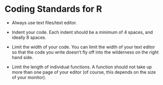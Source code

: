 # Coding Standards for R

-   Always use text files/text editor.

-   Indent your code. Each indent should be a minimum of 4 spaces, and ideally 8 spaces.

-   Limit the width of your code. You can limit the width of your text editor so that the code you write doesn't fly off into the wilderness on the right hand side.

-   Limit the length of individual functions. A function should not take up more than one page of your editor (of course, this depends on the size of your monitor).
